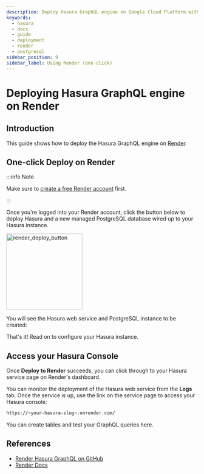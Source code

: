 ```yaml
---
description: Deploy Hasura GraphQL engine on Google Cloud Platform with Kubernetes engine and Cloud SQL
keywords:
  - hasura
  - docs
  - guide
  - deployment
  - render
  - postgresql
sidebar_position: 9
sidebar_label: Using Render (one-click)
---
```



# Deploying Hasura GraphQL engine on Render

## Introduction

This guide shows how to deploy the Hasura GraphQL engine on [Render](https://render.com).

## One-click Deploy on Render

:::info Note

Make sure to [create a free Render account](https://render.com/register)
first.

:::

Once you're logged into your Render account, click the button below to
deploy Hasura and a new managed PostgreSQL database wired up to your
Hasura instance.

[<img src="https://render.com/images/deploy-to-render-button.svg" class="no-shadow no-shadow" width="200" alt="render_deploy_button" />](https://render.com/deploy?repo=https://github.com/render-examples/hasura-graphql)

You will see the Hasura web service and PostgreSQL instance to be
created:

<Thumbnail
  src="/img/graphql/core/deployment/deploy-to-render-hasura.png"
  alt="Deploy To Render Hasura Page"
/>

That's it! Read on to configure your Hasura instance.

## Access your Hasura Console

Once **Deploy to Render** succeeds, you can click through to your Hasura
service page on Render's dashboard.

<Thumbnail
  src="/img/graphql/core/deployment/deploy-to-render-hasura-header.png"
  alt="Render Hasura Header"
/>

You can monitor the deployment of the Hasura web service from the
**Logs** tab. Once the service is up, use the link on the service page
to access your Hasura console:

```bash
https://<your-hasura-slug>.onrender.com/
```

You can create tables and test your GraphQL queries here.

## References

-   [Render Hasura GraphQL on GitHub](https://github.com/render-examples/hasura-graphql)
-   [Render Docs](https://render.com/docs)

